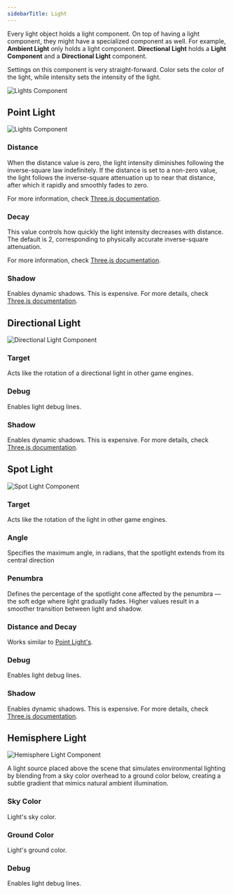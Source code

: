 ```yaml
---
sidebarTitle: Light
---
```



<SpecialHeader  
 title="Light Component"  
 usesComponent="light"  
 usesComponentLink="/studio-docs/3d/objects/lights"
 buttonText="Switch to Object"
/>

Every light object holds a light component. On top of having a light component, they might have a specialized component as well.
For example, **Ambient Light** only holds a light component. **Directional Light** holds a **Light Component** and a **Directional Light** component.

Settings on this component is very straight-forward. Color sets the color of the light, while intensity sets the intensity of the light.

<Image src="/studio-docs/components/3d/light-component.gif" alt="Lights Component" width={800} height={600} className="pt-6" />

## Point Light

<Image src="/studio-docs/components/3d/light-point-component.gif" alt="Lights Component" width={800} height={600} className="pt-6" />

### Distance

When the distance value is zero, the light intensity diminishes following the inverse-square law indefinitely. 
If the distance is set to a non-zero value, the light follows the inverse-square attenuation up to near that distance, after which it rapidly and smoothly fades to zero. 

For more information, check [Three.js documentation](https://threejs.org/docs/#api/en/lights/PointLight.distance).

### Decay

This value controls how quickly the light intensity decreases with distance. The default is 2, corresponding to physically accurate inverse-square attenuation. 

For more information, check [Three.js documentation](https://threejs.org/docs/#api/en/lights/PointLight.decay).

### Shadow

Enables dynamic shadows. This is expensive. For more details, check [Three.js documentation](https://threejs.org/docs/#api/en/lights/PointLight.castShadow).

## Directional Light

<Image src="/studio-docs/components/3d/light-directional-component.gif" alt="Directional Light Component" width={800} height={600} className="pt-6" />

### Target

Acts like the rotation of a directional light in other game engines.

### Debug

Enables light debug lines.

### Shadow

Enables dynamic shadows. This is expensive. For more details, check [Three.js documentation](https://threejs.org/docs/#api/en/lights/DirectionalLight.castShadow).

## Spot Light

<Image src="/studio-docs/components/3d/light-spot-component.gif" alt="Spot Light Component" width={800} height={600} className="pt-6" />

### Target

Acts like the rotation of the light in other game engines.

### Angle

Specifies the maximum angle, in radians, that the spotlight extends from its central direction

### Penumbra

Defines the percentage of the spotlight cone affected by the penumbra — the soft edge where light gradually fades. Higher values result in a smoother transition between light and shadow.

### Distance and Decay

Works similar to [Point Light's](#point-light).

### Debug

Enables light debug lines.

### Shadow

Enables dynamic shadows. This is expensive. For more details, check [Three.js documentation](https://threejs.org/docs/#api/en/lights/DirectionalLight.castShadow).

## Hemisphere Light

<Image src="/studio-docs/components/3d/light-hemisphere-component.gif" alt="Hemisphere Light Component" width={800} height={600} className="pt-6" />

A light source placed above the scene that simulates environmental lighting by blending from a sky color overhead to a ground color below, 
creating a subtle gradient that mimics natural ambient illumination.

### Sky Color

Light's sky color.

### Ground Color

Light's ground color.

### Debug

Enables light debug lines.
